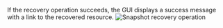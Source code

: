 If the recovery operation succeeds, the GUI displays a success message with a
link to the recovered resource.
![Snapshot recovery operation](/img/ui-secret-recovery-recover-message.png)